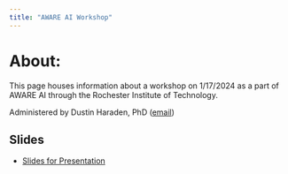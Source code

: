 ```yaml
---
title: "AWARE AI Workshop"
---
```


# About:

This page houses information about a workshop on 1/17/2024 as a part of AWARE AI through the Rochester Institute of Technology.

Administered by Dustin Haraden, PhD ([email](mailto: dxhgsh@rit.edu))

## Slides

-   [Slides for Presentation](slides/aware_ai/AWARE_AIslides-speaker.html){target="_blank"}
